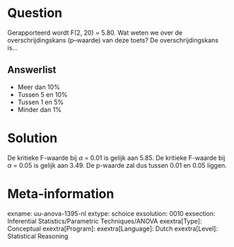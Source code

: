 Question
========
Gerapporteerd wordt F(2, 20) = 5.80. Wat weten we over de overschrijdingskans (p–waarde) van deze toets?
De overschrijdingskans is…

Answerlist
----------
* Meer dan 10%
* Tussen 5 en 10%
* Tussen 1 en 5%
* Minder dan 1%


Solution
========
De kritieke F-waarde bij $\alpha$ = 0.01 is gelijk aan 5.85. De kritieke F-waarde bij $\alpha$ = 0.05 is gelijk aan 3.49. De p-waarde zal dus tussen 0.01 en 0.05 liggen.


Meta-information
================
exname: uu-anova-1395-nl
extype: schoice
exsolution: 0010
exsection: Inferential Statistics/Parametric Techniques/ANOVA
exextra[Type]: Conceptual
exextra[Program]: 
exextra[Language]: Dutch
exextra[Level]: Statistical Reasoning

